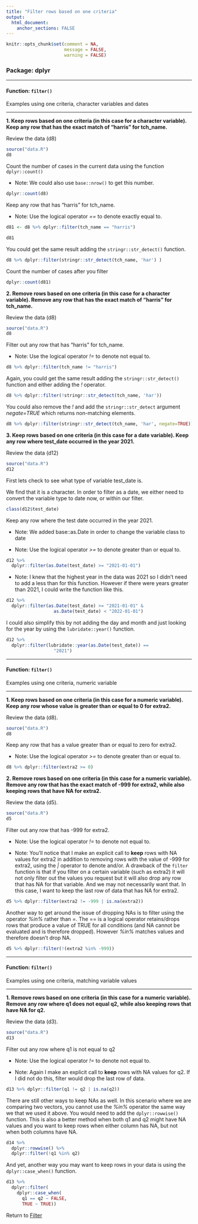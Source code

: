 ```yaml
---
title: "Filter rows based on one criteria"
output: 
  html_document:
    anchor_sections: FALSE
---
```


```r
knitr::opts_chunk$set(comment = NA,
                      message = FALSE,
                      warning = FALSE)
```


### Package: dplyr

---

#### Function: `filter()`

Examples using one criteria, character variables and dates

---

**1\. Keep rows based on one criteria (in this case for a character variable). Keep any row that has the exact match of "harris" for tch_name.**

Review the data (d8)

```r

source("data.R")
d8

```

Count the number of cases in the current data using the function `dplyr::count()`

* Note: We could also use `base::nrow()` to get this number.

```r

dplyr::count(d8)

```


Keep any row that has "harris" for tch_name. 

* Note: Use the logical operator *==* to denote exactly equal to.

```r

d81 <- d8 %>% dplyr::filter(tch_name == "harris")

d81

```

You could get the same result adding the `stringr::str_detect()` function.

```r

d8 %>% dplyr::filter(stringr::str_detect(tch_name, 'har') )

```

Count the number of cases after you filter

```r

dplyr::count(d81)

```


**2\. Remove rows based on one criteria (in this case for a character variable). Remove any row that has the exact match of "harris" for tch_name.**

Review the data (d8)

```r

source("data.R")
d8

```


Filter out any row that has "harris" for tch_name. 

* Note: Use the logical operator *!=* to denote not equal to.

```r

d8 %>% dplyr::filter(tch_name != "harris")

```

Again, you could get the same result adding the `stringr::str_detect()` function and either adding the *!* operator.

```r

d8 %>% dplyr::filter(!stringr::str_detect(tch_name, 'har'))

```

You could also remove the *!* and add the `stringr::str_detect` argument *negate=TRUE* which returns non-matching elements.

```r

d8 %>% dplyr::filter(stringr::str_detect(tch_name, 'har', negate=TRUE))

```

**3\. Keep rows based on one criteria (in this case for a date variable). Keep any row where test_date occurred in the year 2021.**

Review the data (d12)

```r

source("data.R")
d12

```

First lets check to see what type of variable test_date is.

We find that it is a character. In order to filter as a date, we either need to convert the variable type to date now, or within our filter.

```r

class(d12$test_date)

```

Keep any row where the test date occurred in the year 2021.

* Note: We added base::as.Date in order to change the variable class to date

* Note: Use the logical operator *>=* to denote greater than or equal to.


```r

d12 %>% 
  dplyr::filter(as.Date(test_date) >= "2021-01-01")

```

* Note: I knew that the highest year in the data was 2021 so I didn't need to add a less than for this function. However if there were years greater than 2021, I could write the function like this.

```r

d12 %>% 
  dplyr::filter(as.Date(test_date) >= "2021-01-01" &
                  as.Date(test_date) < "2022-01-01")

```

I could also simplify this by not adding the day and month and just looking for the year by using the `lubridate::year()` function.

```r

d12 %>% 
  dplyr::filter(lubridate::year(as.Date(test_date)) ==
                  "2021")

```


---

#### Function: `filter()`

Examples using one criteria, numeric variable

---


**1\. Keep rows based on one criteria (in this case for a numeric variable). Keep any row whose value is greater than or equal to 0 for extra2.**

Review the data (d8).

```r

source("data.R")
d8

```

Keep any row that has a value greater than or equal to zero for extra2. 

* Note: Use the logical operator *>=* to denote greater than or equal to.

```r

d8 %>% dplyr::filter(extra2 >= 0)

```


**2\. Remove rows based on one criteria (in this case for a numeric variable). Remove any row that has the exact match of -999 for extra2, while also keeping rows that have NA for extra2.**

Review the data (d5).

```r

source("data.R")
d5

```


Filter out any row that has -999 for extra2.

* Note: Use the logical operator *!=* to denote not equal to.

* Note: You'll notice that I make an explicit call to **keep** rows with NA values for extra2 in addition to removing rows with the value of -999 for extra2, using the *|* operator to denote and/or. A drawback of the `filter` function is that if you filter on a certain variable (such as extra2) it will not only filter out the values you request but it will also drop any row that has NA for that variable. And we may not necessarily want that. In this case, I want to keep the last row of data that has NA for extra2.

```r

d5 %>% dplyr::filter(extra2 != -999 | is.na(extra2))

```

Another way to get around the issue of dropping NAs is to filter using the operator *%in%* rather than *=*. The == is a logical operator retains/drops rows that produce a value of TRUE for all conditions (and NA cannot be evaluated and is therefore dropped). However *%in%* matches values and therefore doesn't drop NA.

```r

d5 %>% dplyr::filter(!(extra2 %in% -999))

```

---

#### Function: `filter()`

Examples using one criteria, matching variable values

---


**1\. Remove rows based on one criteria (in this case for a numeric variable). Remove any row where q1 does not equal q2, while also keeping rows that have NA for q2.**

Review the data (d3).

```r

source("data.R")
d13

```

Filter out any row where q1 is not equal to q2

* Note: Use the logical operator *!=* to denote not equal to.

* Note: Again I make an explicit call to **keep** rows with NA values for q2. If I did not do this, filter would drop the last row of data.

```r

d13 %>% dplyr::filter(q1 != q2 | is.na(q2))

```


There are still other ways to keep NAs as well. In this scenario where we are comparing two vectors, you cannot use the *%in%* operator the same way we that we used it above. You would need to add the `dplyr::rowwise()` function. This is also a better method when both q1 and q2 might have NA values and you want to keep rows when either column has NA, but not when both columns have NA.


```r

d14 %>% 
  dplyr::rowwise() %>%
  dplyr::filter(!q1 %in% q2)

```


And yet, another way you may want to keep rows in your data is using the `dplyr::case_when()` function. 

```r

d13 %>%
  dplyr::filter(
    dplyr::case_when(
      q1 == q2 ~ FALSE,
      TRUE ~ TRUE))

```


Return to [Filter](https://github.com/Cghlewis/data-wrangling-functions/wiki/Filter)
